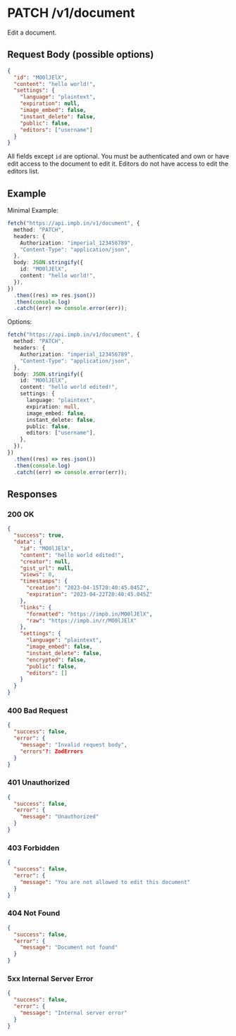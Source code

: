 
# PATCH /v1/document

Edit a document.

## Request Body (possible options)

```json
{
  "id": "MO0lJElX",
  "content": "hello world!",
  "settings": {
    "language": "plaintext",
    "expiration": null,
    "image_embed": false,
    "instant_delete": false,
    "public": false,
    "editors": ["username"]
  }
}
```

<Callout type="info" emoji="ℹ️">
  All fields except <code>id</code> are optional.
</Callout>

<Callout type="warning" emoji="⚠️">
  You must be authenticated and own or have edit access to the document to edit
  it.
</Callout>

<Callout type="warning" emoji="⚠️">
  Editors do not have access to edit the editors list.
</Callout>

## Example

Minimal Example:

```ts
fetch("https://api.impb.in/v1/document", {
  method: "PATCH",
  headers: {
    Authorization: "imperial_123456789",
    "Content-Type": "application/json",
  },
  body: JSON.stringify({
    id: "MO0lJElX",
    content: "hello world!",
  }),
})
  .then((res) => res.json())
  .then(console.log)
  .catch((err) => console.error(err));
```

Options:

```ts
fetch("https://api.impb.in/v1/document", {
  method: "PATCH",
  headers: {
    Authorization: "imperial_123456789",
    "Content-Type": "application/json",
  },
  body: JSON.stringify({
    id: "MO0lJElX",
    content: "hello world edited!",
    settings: {
      language: "plaintext",
      expiration: null,
      image_embed: false,
      instant_delete: false,
      public: false,
      editors: ["username"],
    },
  }),
})
  .then((res) => res.json())
  .then(console.log)
  .catch((err) => console.error(err));
```

## Responses

### 200 OK

```json
{
  "success": true,
  "data": {
    "id": "MO0lJElX",
    "content": "hello world edited!",
    "creator": null,
    "gist_url": null,
    "views": 0,
    "timestamps": {
      "creation": "2023-04-15T20:40:45.045Z",
      "expiration": "2023-04-22T20:40:45.045Z"
    },
    "links": {
      "formatted": "https://impb.in/MO0lJElX",
      "raw": "https://impb.in/r/MO0lJElX"
    },
    "settings": {
      "language": "plaintext",
      "image_embed": false,
      "instant_delete": false,
      "encrypted": false,
      "public": false,
      "editors": []
    }
  }
}
```

### 400 Bad Request

```json
{
  "success": false,
  "error": {
    "message": "Invalid request body",
    "errors"?: ZodErrors
  }
}
```

### 401 Unauthorized

```json
{
  "success": false,
  "error": {
    "message": "Unauthorized"
  }
}
```

### 403 Forbidden

```json
{
  "success": false,
  "error": {
    "message": "You are not allowed to edit this document"
  }
}
```

### 404 Not Found

```json
{
  "success": false,
  "error": {
    "message": "Document not found"
  }
}
```

### 5xx Internal Server Error

```json
{
  "success": false,
  "error": {
    "message": "Internal server error"
  }
}
```
